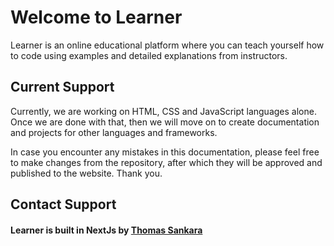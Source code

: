 # Welcome to Learner

Learner is an online educational platform where you can teach yourself how to code using examples and detailed explanations from instructors.

## Current Support

Currently, we are working on HTML, CSS and JavaScript languages alone. Once we are done with that, then we will move on to create documentation and projects for other languages and frameworks.

In case you encounter any mistakes in this documentation, please feel free to make changes from the repository, after which they will be approved and published to the website. Thank you.

## Contact Support

#### Learner is built in NextJs by [Thomas Sankara](https://tsbsankara.com)
